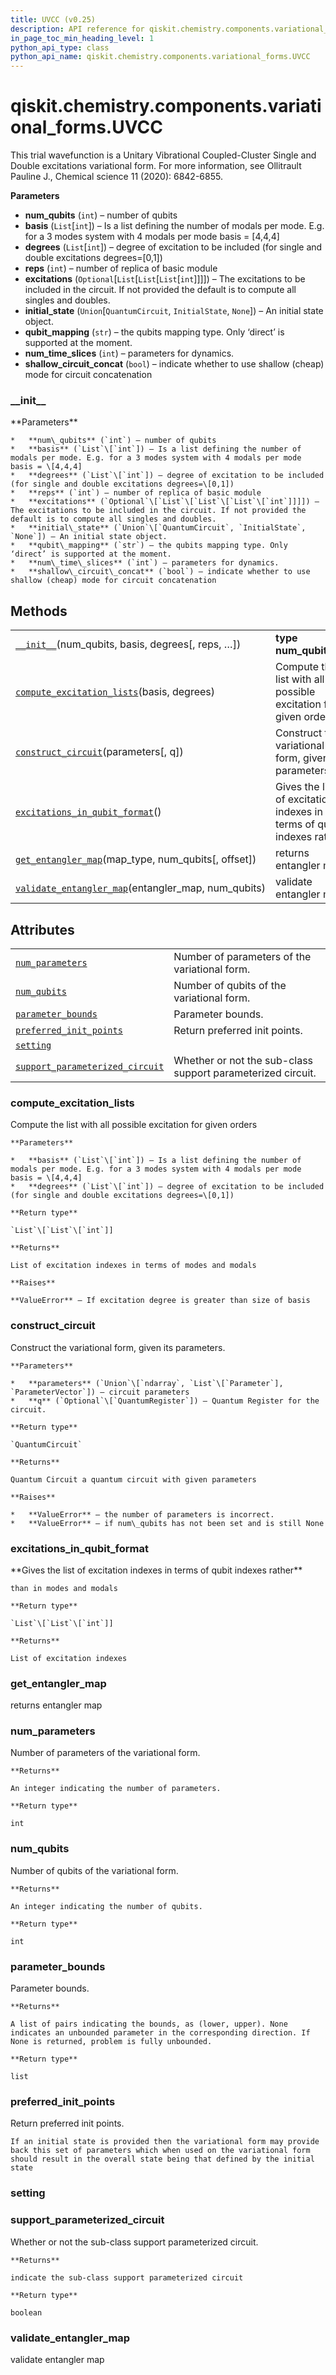 ```yaml
---
title: UVCC (v0.25)
description: API reference for qiskit.chemistry.components.variational_forms.UVCC in qiskit v0.25
in_page_toc_min_heading_level: 1
python_api_type: class
python_api_name: qiskit.chemistry.components.variational_forms.UVCC
---
```


<span id="qiskit-chemistry-components-variational-forms-uvcc" />

# qiskit.chemistry.components.variational\_forms.UVCC

<Class id="qiskit.chemistry.components.variational_forms.UVCC" isDedicatedPage={true} github="https://github.com/qiskit-community/qiskit-aqua/tree/stable/0.9/qiskit/chemistry/components/variational_forms/uvcc.py" signature="UVCC(num_qubits, basis, degrees, reps=1, excitations=None, initial_state=None, qubit_mapping='direct', num_time_slices=1, shallow_circuit_concat=True)" modifiers="class">
  This trial wavefunction is a Unitary Vibrational Coupled-Cluster Single and Double excitations variational form. For more information, see Ollitrault Pauline J., Chemical science 11 (2020): 6842-6855.

  **Parameters**

  *   **num\_qubits** (`int`) – number of qubits
  *   **basis** (`List`\[`int`]) – Is a list defining the number of modals per mode. E.g. for a 3 modes system with 4 modals per mode basis = \[4,4,4]
  *   **degrees** (`List`\[`int`]) – degree of excitation to be included (for single and double excitations degrees=\[0,1])
  *   **reps** (`int`) – number of replica of basic module
  *   **excitations** (`Optional`\[`List`\[`List`\[`List`\[`int`]]]]) – The excitations to be included in the circuit. If not provided the default is to compute all singles and doubles.
  *   **initial\_state** (`Union`\[`QuantumCircuit`, `InitialState`, `None`]) – An initial state object.
  *   **qubit\_mapping** (`str`) – the qubits mapping type. Only ‘direct’ is supported at the moment.
  *   **num\_time\_slices** (`int`) – parameters for dynamics.
  *   **shallow\_circuit\_concat** (`bool`) – indicate whether to use shallow (cheap) mode for circuit concatenation

  ### \_\_init\_\_

  <Function id="qiskit.chemistry.components.variational_forms.UVCC.__init__" signature="__init__(num_qubits, basis, degrees, reps=1, excitations=None, initial_state=None, qubit_mapping='direct', num_time_slices=1, shallow_circuit_concat=True)">
    **Parameters**

    *   **num\_qubits** (`int`) – number of qubits
    *   **basis** (`List`\[`int`]) – Is a list defining the number of modals per mode. E.g. for a 3 modes system with 4 modals per mode basis = \[4,4,4]
    *   **degrees** (`List`\[`int`]) – degree of excitation to be included (for single and double excitations degrees=\[0,1])
    *   **reps** (`int`) – number of replica of basic module
    *   **excitations** (`Optional`\[`List`\[`List`\[`List`\[`int`]]]]) – The excitations to be included in the circuit. If not provided the default is to compute all singles and doubles.
    *   **initial\_state** (`Union`\[`QuantumCircuit`, `InitialState`, `None`]) – An initial state object.
    *   **qubit\_mapping** (`str`) – the qubits mapping type. Only ‘direct’ is supported at the moment.
    *   **num\_time\_slices** (`int`) – parameters for dynamics.
    *   **shallow\_circuit\_concat** (`bool`) – indicate whether to use shallow (cheap) mode for circuit concatenation
  </Function>

  ## Methods

  |                                                                                                                                                                                                                 |                                                                       |
  | --------------------------------------------------------------------------------------------------------------------------------------------------------------------------------------------------------------- | --------------------------------------------------------------------- |
  | [`__init__`](#qiskit.chemistry.components.variational_forms.UVCC.__init__ "qiskit.chemistry.components.variational_forms.UVCC.__init__")(num\_qubits, basis, degrees\[, reps, …])                               | **type num\_qubits**`int`                                             |
  | [`compute_excitation_lists`](#qiskit.chemistry.components.variational_forms.UVCC.compute_excitation_lists "qiskit.chemistry.components.variational_forms.UVCC.compute_excitation_lists")(basis, degrees)        | Compute the list with all possible excitation for given orders        |
  | [`construct_circuit`](#qiskit.chemistry.components.variational_forms.UVCC.construct_circuit "qiskit.chemistry.components.variational_forms.UVCC.construct_circuit")(parameters\[, q])                           | Construct the variational form, given its parameters.                 |
  | [`excitations_in_qubit_format`](#qiskit.chemistry.components.variational_forms.UVCC.excitations_in_qubit_format "qiskit.chemistry.components.variational_forms.UVCC.excitations_in_qubit_format")()             | Gives the list of excitation indexes in terms of qubit indexes rather |
  | [`get_entangler_map`](#qiskit.chemistry.components.variational_forms.UVCC.get_entangler_map "qiskit.chemistry.components.variational_forms.UVCC.get_entangler_map")(map\_type, num\_qubits\[, offset])          | returns entangler map                                                 |
  | [`validate_entangler_map`](#qiskit.chemistry.components.variational_forms.UVCC.validate_entangler_map "qiskit.chemistry.components.variational_forms.UVCC.validate_entangler_map")(entangler\_map, num\_qubits) | validate entangler map                                                |

  ## Attributes

  |                                                                                                                                                                                                         |                                                             |
  | ------------------------------------------------------------------------------------------------------------------------------------------------------------------------------------------------------- | ----------------------------------------------------------- |
  | [`num_parameters`](#qiskit.chemistry.components.variational_forms.UVCC.num_parameters "qiskit.chemistry.components.variational_forms.UVCC.num_parameters")                                              | Number of parameters of the variational form.               |
  | [`num_qubits`](#qiskit.chemistry.components.variational_forms.UVCC.num_qubits "qiskit.chemistry.components.variational_forms.UVCC.num_qubits")                                                          | Number of qubits of the variational form.                   |
  | [`parameter_bounds`](#qiskit.chemistry.components.variational_forms.UVCC.parameter_bounds "qiskit.chemistry.components.variational_forms.UVCC.parameter_bounds")                                        | Parameter bounds.                                           |
  | [`preferred_init_points`](#qiskit.chemistry.components.variational_forms.UVCC.preferred_init_points "qiskit.chemistry.components.variational_forms.UVCC.preferred_init_points")                         | Return preferred init points.                               |
  | [`setting`](#qiskit.chemistry.components.variational_forms.UVCC.setting "qiskit.chemistry.components.variational_forms.UVCC.setting")                                                                   |                                                             |
  | [`support_parameterized_circuit`](#qiskit.chemistry.components.variational_forms.UVCC.support_parameterized_circuit "qiskit.chemistry.components.variational_forms.UVCC.support_parameterized_circuit") | Whether or not the sub-class support parameterized circuit. |

  ### compute\_excitation\_lists

  <Function id="qiskit.chemistry.components.variational_forms.UVCC.compute_excitation_lists" signature="compute_excitation_lists(basis, degrees)" modifiers="static">
    Compute the list with all possible excitation for given orders

    **Parameters**

    *   **basis** (`List`\[`int`]) – Is a list defining the number of modals per mode. E.g. for a 3 modes system with 4 modals per mode basis = \[4,4,4]
    *   **degrees** (`List`\[`int`]) – degree of excitation to be included (for single and double excitations degrees=\[0,1])

    **Return type**

    `List`\[`List`\[`int`]]

    **Returns**

    List of excitation indexes in terms of modes and modals

    **Raises**

    **ValueError** – If excitation degree is greater than size of basis
  </Function>

  ### construct\_circuit

  <Function id="qiskit.chemistry.components.variational_forms.UVCC.construct_circuit" signature="construct_circuit(parameters, q=None)">
    Construct the variational form, given its parameters.

    **Parameters**

    *   **parameters** (`Union`\[`ndarray`, `List`\[`Parameter`], `ParameterVector`]) – circuit parameters
    *   **q** (`Optional`\[`QuantumRegister`]) – Quantum Register for the circuit.

    **Return type**

    `QuantumCircuit`

    **Returns**

    Quantum Circuit a quantum circuit with given parameters

    **Raises**

    *   **ValueError** – the number of parameters is incorrect.
    *   **ValueError** – if num\_qubits has not been set and is still None
  </Function>

  ### excitations\_in\_qubit\_format

  <Function id="qiskit.chemistry.components.variational_forms.UVCC.excitations_in_qubit_format" signature="excitations_in_qubit_format()">
    **Gives the list of excitation indexes in terms of qubit indexes rather**

    than in modes and modals

    **Return type**

    `List`\[`List`\[`int`]]

    **Returns**

    List of excitation indexes
  </Function>

  ### get\_entangler\_map

  <Function id="qiskit.chemistry.components.variational_forms.UVCC.get_entangler_map" signature="get_entangler_map(map_type, num_qubits, offset=0)" modifiers="static">
    returns entangler map
  </Function>

  ### num\_parameters

  <Attribute id="qiskit.chemistry.components.variational_forms.UVCC.num_parameters">
    Number of parameters of the variational form.

    **Returns**

    An integer indicating the number of parameters.

    **Return type**

    int
  </Attribute>

  ### num\_qubits

  <Attribute id="qiskit.chemistry.components.variational_forms.UVCC.num_qubits">
    Number of qubits of the variational form.

    **Returns**

    An integer indicating the number of qubits.

    **Return type**

    int
  </Attribute>

  ### parameter\_bounds

  <Attribute id="qiskit.chemistry.components.variational_forms.UVCC.parameter_bounds">
    Parameter bounds.

    **Returns**

    A list of pairs indicating the bounds, as (lower, upper). None indicates an unbounded parameter in the corresponding direction. If None is returned, problem is fully unbounded.

    **Return type**

    list
  </Attribute>

  ### preferred\_init\_points

  <Attribute id="qiskit.chemistry.components.variational_forms.UVCC.preferred_init_points">
    Return preferred init points.

    If an initial state is provided then the variational form may provide back this set of parameters which when used on the variational form should result in the overall state being that defined by the initial state
  </Attribute>

  ### setting

  <Attribute id="qiskit.chemistry.components.variational_forms.UVCC.setting" />

  ### support\_parameterized\_circuit

  <Attribute id="qiskit.chemistry.components.variational_forms.UVCC.support_parameterized_circuit">
    Whether or not the sub-class support parameterized circuit.

    **Returns**

    indicate the sub-class support parameterized circuit

    **Return type**

    boolean
  </Attribute>

  ### validate\_entangler\_map

  <Function id="qiskit.chemistry.components.variational_forms.UVCC.validate_entangler_map" signature="validate_entangler_map(entangler_map, num_qubits)" modifiers="static">
    validate entangler map
  </Function>
</Class>

